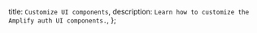   title: `Customize UI components`,
  description: `Learn how to customize the Amplify auth UI components.`,
};